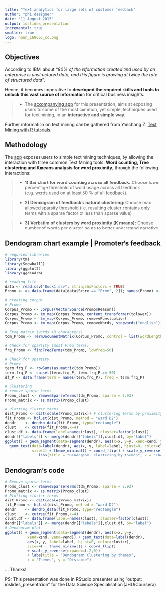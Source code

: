 ```yaml
---
title: "Text analytics for large sets of customer feedback"
author: "phi.designer"
date: "11 August 2015"
output: ioslides_presentation
incremental: true
smaller: true
logo: noun_168650_cc.png
---
```


## Objectives

According to IBM, about *"80% of the information created and used by an enterprise is unstructured data, and this figure is growing at twice the rate of structured data”*. 

Hence, it becomes imperative to **developed the required skills and tools to unlock this vast source of information** for critical business insights.

> - The [accompanying app](https://phidesigner.shinyapps.io/Final_app) for this presentation, aims at exposing users to some of the most common, yet simple, techniques used for text mining, in an **interactive and simple way**.

Further information on text mining can be gathered from Yanchang Z. [Text Mining with R tutorials](http://www.rdatamining.com/examples/text-mining).

## Methodology

The [app](https://phidesigner.shinyapps.io/Final_app) exposes users to simple text mining techniques, by allowing the interaction with three common Text Mining tools: **Word counting, Tree clustering and Kmeans analysis for word proximity**, through the following interactions:

> - **1) Bar chart for word counting across all feedback:** Choose lower percentage threshold of word usage across all feedback (e.g. words used on at least 50 % of all feedback).

> - **2) Dendogram of feedback’s natural clustering:** Choose max allowed sparsity threshold (i.e. resulting cluster contains only terms with a sparse factor of less than sparse value)

> - **3) Verbatim of clusters by word proximity (K means):** Choose number of words per cluster, so as to better understand narrative.

## Dendogram chart example | Promoter's feedback {.flexbox .vcenter}

```r
# requried libraries
library(tm)
library(SnowballC)
library(ggplot2)
library(ggdendro)

# reading file
data <- read.csv("Book1.csv", stringsAsFactors = TRUE)
Promo <- as.data.frame(data[data$Score == "Prom", 2]); names(Promo) <- "Reason"

# creating corpus
# Promo
Corpus_Promo <- Corpus(VectorSource(Promo$Reason))
Corpus_Promo <- tm_map(Corpus_Promo, content_transformer(tolower))
Corpus_Promo <- tm_map(Corpus_Promo, removePunctuation)
Corpus_Promo <- tm_map(Corpus_Promo, removeWords, stopwords("english"))

# Freq matrix (words >3 characters)
tdm_Promo <- TermDocumentMatrix(Corpus_Promo, control = list(wordLengths = c(3, Inf)))

# Check for sparsity (most Freq terms)
frq_Promo <- findFreqTerms(tdm_Promo, lowfreq=50)

# Check for sparsity
# Promo
term.frq_P <- rowSums(as.matrix(tdm_Promo))
term.frq_P <- subset(term.frq_P, term.frq_P >= 50)
df_P <- data.frame(term = names(term.frq_P), freq = term.frq_P)

# Clustering
# remove sparse terms
Promo_clust <- removeSparseTerms(tdm_Promo, sparse = 0.93)
Promo_matrix <- as.matrix(Promo_clust)

# Plotting cluster terms
dist_Promo <- dist(scale(Promo_matrix)) # clustering terms by proximity
fit_Promo <- hclust(dist_Promo, method = "ward.D2")
dendr    <- dendro_data(fit_Promo, type="rectangle")
clust    <- cutree(fit_Promo,k=4)
clust.df <- data.frame(label=names(clust), cluster=factor(clust))
dendr[["labels"]] <- merge(dendr[["labels"]],clust.df, by="label")
ggplot() + geom_segment(data=segment(dendr), aes(x=x, y=y, xend=xend, yend=yend)) + 
  geom_text(data=label(dendr), aes(x, y, label=label, hjust=0, color=cluster), 
            size=4) + theme_minimal() + coord_flip() + scale_y_reverse(expand=c(.2,0)) +
               labs(title = "Dendogram: Clustering by themes", x = "Themes", y = "Distance")
```

## Dendogram's code {.smaller}

```r
# Remove sparse terms
Promo_clust <- removeSparseTerms(tdm_Promo, sparse = 0.93)
Promo_matrix <- as.matrix(Promo_clust)
# Plotting cluster terms
dist_Promo <- dist(scale(Promo_matrix))
fit_Promo <- hclust(dist_Promo, method = "ward.D2")
dendr    <- dendro_data(fit_Promo, type="rectangle")
clust    <- cutree(fit_Promo,k=4)
clust.df <- data.frame(label=names(clust), cluster=factor(clust))
dendr[["labels"]] <- merge(dendr[["labels"]],clust.df, by="label")
# Dendogram plot
ggplot() + geom_segment(data=segment(dendr), aes(x=x, y=y,
          xend=xend, yend=yend)) + geom_text(data=label(dendr), 
          aes(x, y, label=label, hjust=0, color=cluster), 
          size=4) + theme_minimal() + coord_flip() 
          + scale_y_reverse(expand=c(.2,0)) 
          + labs(title = "Dendogram: Clustering by themes", 
          x = "Themes", y = "Distance")
```

... Thanks!

PS: This presentation was done in RStudio presenter using "output: ioslides_presentation" for the Data Science Specialisation (JHU/Coursera)
